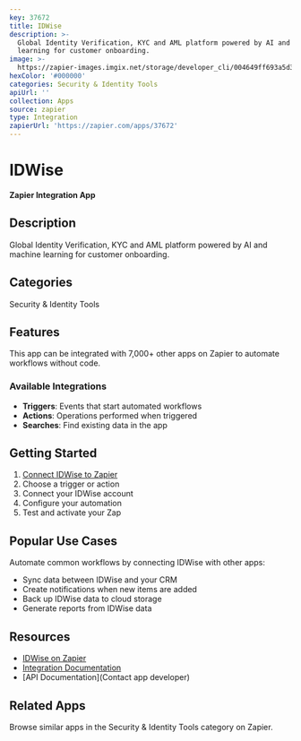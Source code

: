 ```yaml
---
key: 37672
title: IDWise
description: >-
  Global Identity Verification, KYC and AML platform powered by AI and machine
  learning for customer onboarding.
image: >-
  https://zapier-images.imgix.net/storage/developer_cli/004649ff693a5d38fd80e436814cf7fc.png?auto=format%2Ccompress&ixlib=python-3.0.0&q=50
hexColor: '#000000'
categories: Security & Identity Tools
apiUrl: ''
collection: Apps
source: zapier
type: Integration
zapierUrl: 'https://zapier.com/apps/37672'
---
```

# IDWise

**Zapier Integration App**

## Description

Global Identity Verification, KYC and AML platform powered by AI and machine learning for customer onboarding.

## Categories

Security & Identity Tools

## Features

This app can be integrated with 7,000+ other apps on Zapier to automate workflows without code.

### Available Integrations

- **Triggers**: Events that start automated workflows
- **Actions**: Operations performed when triggered
- **Searches**: Find existing data in the app

## Getting Started

1. [Connect IDWise to Zapier](https://zapier.com/apps/37672)
2. Choose a trigger or action
3. Connect your IDWise account
4. Configure your automation
5. Test and activate your Zap

## Popular Use Cases

Automate common workflows by connecting IDWise with other apps:

- Sync data between IDWise and your CRM
- Create notifications when new items are added
- Back up IDWise data to cloud storage
- Generate reports from IDWise data

## Resources

- [IDWise on Zapier](https://zapier.com/apps/37672)
- [Integration Documentation](https://zapier.com/apps/37672/integrations)
- [API Documentation](Contact app developer)

## Related Apps

Browse similar apps in the Security & Identity Tools category on Zapier.
